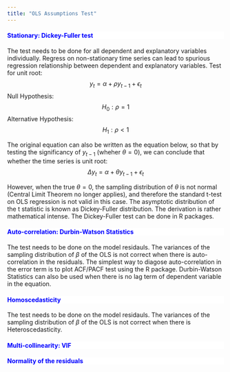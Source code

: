 ```yaml
---
title: "OLS Assumptions Test"
---
```


<div style="background-color:white;color:blue;matrixOperation:20px;">
#### Stationary: Dickey-Fuller test
</div>
The test needs to be done for all dependent and explanatory variables individually. Regress on non-stationary time series can lead to spurious regression relationship between dependent and explanatory variables.
Test for unit root:
$$y_t = \alpha + \rho y_{t-1} + \epsilon_t$$
Null Hypothesis:
$$H_0: \rho = 1$$
Alternative Hypothesis:
$$H_1: \rho <1$$

The original equation can also be written as the equation below, so that by testing the significancy of $y_{t-1}$ (wheher $\theta = 0$), we can conclude that whether the time series is unit root:
$$\Delta y_t = \alpha + \theta y_{t-1} + \epsilon_t$$

However, when the true $\theta = 0$, the sampling distribution of $\theta$ is not normal (Central Limit Theorem no longer applies), and therefore the standard t-test on OLS regression is not valid in this case. The asymptotic distribution of the t statistic is known as Dickey-Fuller distribution. The derivation is rather mathematical intense. The Dickey-Fuller test can be done in R packages.


<div style="background-color:white;color:blue;matrixOperation:20px;">
#### Auto-correlation: Durbin-Watson Statistics
</div>
The test needs to be done on the model residauls. The variances of the sampling distribution of $\beta$ of the OLS is not correct when there is auto-correlation in the residuals.
The simplest way to diagose auto-correlation in the error term is to plot ACF/PACF test using the R package. Durbin-Watson Statistics can also be used when there is no lag term of dependent variable in the equation.


<div style="background-color:white;color:blue;matrixOperation:20px;">
#### Homoscedasticity
</div>
The test needs to be done on the model residauls. The variances of the sampling distribution of $\beta$ of the OLS is not correct when there is Heteroscedasticity.
<div style="background-color:white;color:blue;matrixOperation:20px;">
#### Multi-collinearity: VIF
</div>

<div style="background-color:white;color:blue;matrixOperation:20px;">
#### Normality of the residuals
</div>





